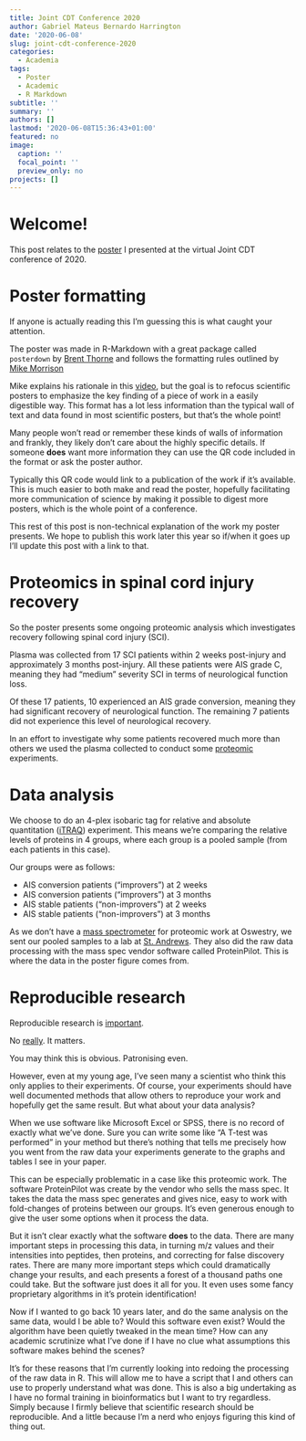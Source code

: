 ```yaml
---
title: Joint CDT Conference 2020
author: Gabriel Mateus Bernardo Harrington
date: '2020-06-08'
slug: joint-cdt-conference-2020
categories:
  - Academia
tags:
  - Poster
  - Academic
  - R Markdown
subtitle: ''
summary: ''
authors: []
lastmod: '2020-06-08T15:36:43+01:00'
featured: no
image:
  caption: ''
  focal_point: ''
  preview_only: no
projects: []
---
```


# Welcome!

This post relates to the [poster](sci_proteomics_pagedown_2020-06-08.html) I presented at the virtual Joint CDT conference of 2020.

# Poster formatting

If anyone is actually reading this I'm guessing this is what caught your attention.

The poster was made in R-Markdown with a great package called `posterdown` by [Brent Thorne](https://github.com/brentthorne/posterdown) and follows the formatting rules outlined by [Mike Morrison](https://twitter.com/mikemorrison)

Mike explains his rationale in this [video](https://www.youtube.com/watch?v=1RwJbhkCA58&feature=youtu.be), but the goal is to refocus scientific posters to emphasize the key finding of a piece of work in a easily digestible way.
This format has a lot less information than the typical wall of text and data found in most scientific posters, but that's the whole point!

Many people won't read or remember these kinds of walls of information and frankly, they likely don't care about the highly specific details.
If someone **does** want more information they can use the QR code included in the format or ask the poster author.

Typically this QR code would link to a publication of the work if it's available. 
This is much easier to both make and read the poster, hopefully facilitating more communication of science by making it possible to digest more posters, which is the whole point of a conference.

This rest of this post is non-technical explanation of the work my poster presents.
We hope to publish this work later this year so if/when it goes up I'll update this post with a link to that.

# Proteomics in spinal cord injury recovery

So the poster presents some ongoing proteomic analysis which investigates recovery following spinal cord injury (SCI).

Plasma was collected from 17 SCI patients within 2 weeks post-injury and approximately 3 months post-injury.
All these patients were AIS grade C, meaning they had "medium" severity SCI in terms of neurological function loss.

Of these 17 patients, 10 experienced an AIS grade conversion, meaning they had significant recovery of neurological function.
The remaining 7 patients did not experience this level of neurological recovery.

In an effort to investigate why some patients recovered much more than others we used the plasma collected to conduct some [proteomic](https://en.wikipedia.org/wiki/Proteomics) experiments.

# Data analysis

We choose to do an 4-plex isobaric tag for relative and absolute quantitation ([iTRAQ](https://en.wikipedia.org/wiki/Isobaric_tag_for_relative_and_absolute_quantitation)) experiment.
This means we're comparing the relative levels of proteins in 4 groups, where each group is a pooled sample (from each patients in this case).

Our groups were as follows: 

- AIS conversion patients ("improvers") at 2 weeks 
- AIS conversion patients ("improvers") at 3 months 
- AIS stable patients ("non-improvers") at 2 weeks 
- AIS stable patients ("non-improvers") at 3 months 

As we don't have a [mass spectrometer](https://en.wikipedia.org/wiki/Mass_spectrometry) for proteomic work at Oswestry, we sent our pooled samples to a lab at [St. Andrews](https://www.st-andrews.ac.uk/).
They also did the raw data processing with the mass spec vendor software called ProteinPilot.
This is where the data in the poster figure comes from.

# Reproducible research

Reproducible research is [important](https://simplystatistics.org/2014/06/06/the-real-reason-reproducible-research-is-important/).

No [really](https://lgatto.github.io/rr-publ/). It matters.

You may think this is obvious.
Patronising even.

However, even at my young age, I've seen many a scientist who think this only applies to their experiments.
Of course, your experiments should have well documented methods that allow others to reproduce your work and hopefully get the same result.
But what about your data analysis?

When we use software like Microsoft Excel or SPSS, there is no record of exactly what we've done.
Sure you can write some like "A T-test was performed" in your method but there's nothing that tells me precisely how you went from the raw data your experiments generate to the graphs and tables I see in your paper.

This can be especially problematic in a case like this proteomic work.
The software ProteinPilot was create by the vendor who sells the mass spec.
It takes the data the mass spec generates and gives nice, easy to work with fold-changes of proteins between our groups.
It's even generous enough to give the user some options when it process the data.

But it isn't clear exactly what the software **does** to the data.
There are many important steps in processing this data, in turning m/z values and their intensities into peptides, then proteins, and correcting for false discovery rates. 
There are many more important steps which could dramatically change your results, and each presents a forest of a thousand paths one could take.
But the software just does it all for you.
It even uses some fancy proprietary algorithms in it's protein identification!

Now if I wanted to go back 10 years later, and do the same analysis on the same data, would I be able to?
Would this software even exist?
Would the algorithm have been quietly tweaked in the mean time?
How can any academic scrutinize what I've done if I have no clue what assumptions this software makes behind the scenes?

It's for these reasons that I'm currently looking into redoing the processing of the raw data in R.
This will allow me to have a script that I and others can use to properly understand what was done.
This is also a big undertaking as I have no formal training in bioinformatics but I want to try regardless. 
Simply because I firmly believe that scientific research should be reproducible.
And a little because I'm a nerd who enjoys figuring this kind of thing out.

